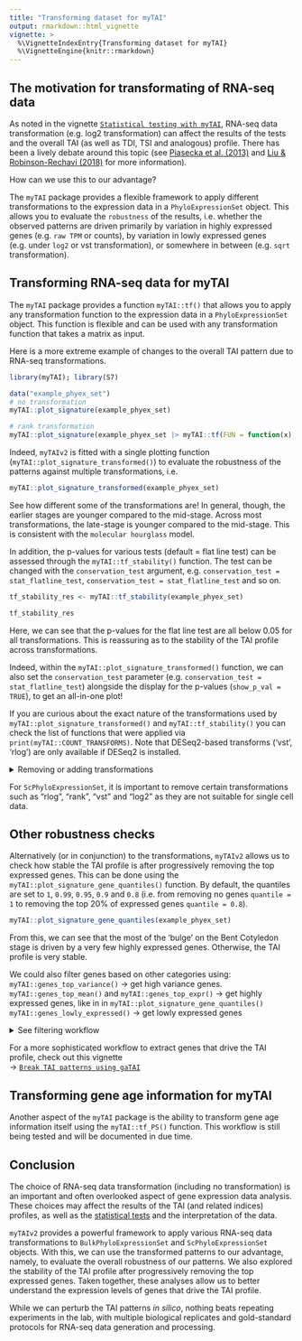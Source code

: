 ```yaml
---
title: "Transforming dataset for myTAI"
output: rmarkdown::html_vignette
vignette: >
  %\VignetteIndexEntry{Transforming dataset for myTAI}
  %\VignetteEngine{knitr::rmarkdown}
---
```


## The motivation for transformating of RNA-seq data

As noted in the vignette [`Statistical testing with myTAI`](tai-stats.html), RNA-seq data transformation (e.g. log2 transformation) can affect the results of the tests and the overall TAI (as well as TDI, TSI and analogous) profile. There has been a lively debate around this topic (see [Piasecka et al. (2013)](https://journals.plos.org/plosgenetics/article?id=10.1371/journal.pgen.1003476) and [Liu & Robinson-Rechavi (2018)](https://academic.oup.com/gbe/article/10/9/2266/5076813) for more information).

How can we use this to our advantage?

The `myTAI` package provides a flexible framework to apply different transformations to the expression data in a `PhyloExpressionSet` object. This allows you to evaluate the `robustness` of the results, i.e. whether the observed patterns are driven primarily by variation in highly expressed genes (e.g. `raw TPM` or counts), by variation in lowly expressed genes (e.g. under `log2` or vst transformation), or somewhere in between (e.g. `sqrt` transformation).

## Transforming RNA-seq data for myTAI

The `myTAI` package provides a function `myTAI::tf()` that allows you to apply any transformation function to the expression data in a `PhyloExpressionSet` object. This function is flexible and can be used with any transformation function that takes a matrix as input.

Here is a more extreme example of changes to the overall TAI pattern due to RNA-seq transformations.

```r
library(myTAI); library(S7)
```

```r
data("example_phyex_set")
# no transformation
myTAI::plot_signature(example_phyex_set)
```

```r
# rank transformation
myTAI::plot_signature(example_phyex_set |> myTAI::tf(FUN = function(x) apply(x, 2, base::rank)))
```

Indeed, `myTAIv2` is fitted with a single plotting function (`myTAI::plot_signature_transformed()`) to evaluate the robustness of the patterns against multiple transformations, i.e.

```r
myTAI::plot_signature_transformed(example_phyex_set)
```

See how different some of the transformations are! In general, though, the earlier stages are younger compared to the mid-stage. Across most transformations, the late-stage is younger compared to the mid-stage. This is consistent with the `molecular hourglass` model.

In addition, the p-values for various tests (default = flat line test) can be assessed through the `myTAI::tf_stability()` function. The test can be changed with the `conservation_test` argument, e.g. `conservation_test = stat_flatline_test`, `conservation_test = stat_flatline_test` and so on.

```r
tf_stability_res <- myTAI::tf_stability(example_phyex_set)
```

```r
tf_stability_res
```

Here, we can see that the p-values for the flat line test are all below 0.05 for all transformations. This is reassuring as to the stability of the TAI profile across transformations.

Indeed, within the `myTAI::plot_signature_transformed()` function, we can also set the `conservation_test` parameter (e.g. `conservation_test = stat_flatline_test`) alongside the display for the p-values (`show_p_val = TRUE`), to get an all-in-one plot!

:::{.tip}
If you are curious about the exact nature of the transformations used by `myTAI::plot_signature_transformed()` and `myTAI::tf_stability()` you can check the list of functions that were applied via `print(myTAI::COUNT_TRANSFORMS)`. Note that DESeq2-based transforms ('vst', 'rlog') are only available if DESeq2 is installed.

<details> <summary>Removing or adding transformations</summary>
To remove transformations, e.g. "rlog", "rank", "vst" from the list, e.g.
```r
COUNT_TRANSFORMS_REMOVED <- COUNT_TRANSFORMS[!names(COUNT_TRANSFORMS) %in% c("rlog", "rank", "vst")]
```

To add transformations, e.g.
```r
COUNT_TRANSFORMS_ADDED <- c(COUNT_TRANSFORMS, list(new_transform = function(x) x + 1))
```

Then apply to tf_stability or plot_signature functions, e.g.
```r
myTAI::tf_stability(example_phyex_set, transformations = COUNT_TRANSFORMS_REMOVED)
myTAI::plot_signature_transformed(example_phyex_set, transformations = COUNT_TRANSFORMS_REMOVED)
```
</details>

For `ScPhyloExpressionSet`, it is important to remove certain transformations such as "rlog", "rank", "vst" and "log2" as they are not suitable for single cell data.
:::

## Other robustness checks

Alternatively (or in conjunction) to the transformations, `myTAIv2` allows us to check how stable the TAI profile is after progressively removing the top expressed genes. This can be done using the `myTAI::plot_signature_gene_quantiles()` function. By default, the quantiles are set to `1`, `0.99`, `0.95`, `0.9` and `0.8` (i.e. from removing no genes `quantile = 1` to removing the top 20% of expressed genes `quantile = 0.8`).

```r
myTAI::plot_signature_gene_quantiles(example_phyex_set)
```

From this, we can see that the most of the 'bulge' on the Bent Cotyledon stage is driven by a very few highly expressed genes. Otherwise, the TAI profile is very stable.

We could also filter genes based on other categories using:   
`myTAI::genes_top_variance()` →  get high variance genes. 
`myTAI::genes_top_mean()` and `myTAI::genes_top_expr()` → get highly expressed genes, like in in `myTAI::plot_signature_gene_quantiles()`    
`myTAI::genes_lowly_expressed()` → get lowly expressed genes

<details> <summary>See filtering workflow</summary>
```r
# get top 1% variance genes (default parameters)
genes.top_var <- myTAI::genes_top_variance(example_phyex_set)
# get top 1% expressed genes (default parameters)
genes.top_mean <- myTAI::genes_top_mean(example_phyex_set)
# get lowly expressed genes with mean < 1 (default parameters)
genes.low_expr <- myTAI::genes_lowly_expressed(example_phyex_set)
```

Once you have a gene set, we can use `myTAI::remove_genes()` to filter out genes in a given set:

```r
# removing top 1% variance genes
example_phyex_set.rm_top_var <-
  myTAI::remove_genes(example_phyex_set, genes.top_var)
# plot
myTAI::plot_signature(example_phyex_set.rm_top_var)
```

We could also use `myTAI::select_genes()` to keep the genes in a given set:

```r
# select top 1% expressed genes
example_phyex_set.select_top_expr <- 
  myTAI::select_genes(example_phyex_set, genes.top_mean)
# plot
myTAI::plot_signature(example_phyex_set.select_top_expr)
```

If you have certain genes of interest, we can also select or remove individual genes with `myTAI::select_genes()` and `myTAI::remove_genes()`, respectively.

```r
# remove two genes (AT1G02780 & AT1G03880)
example_phyex_set.select_goi <- 
  myTAI::remove_genes(example_phyex_set, c("AT1G02780", "AT1G03880"))
# plot
myTAI::plot_signature(example_phyex_set.select_goi)
```

</details>

For a more sophisticated workflow to extract genes that drive the TAI profile, check out this vignette  
→ [`Break TAI patterns using gaTAI`](tai-breaker.html)

## Transforming gene age information for myTAI

Another aspect of the `myTAI` package is the ability to transform gene age information itself using the `myTAI::tf_PS()` function. This workflow is still being tested and will be documented in due time.

## Conclusion

The choice of RNA-seq data transformation (including no transformation) is an important and often overlooked aspect of gene expression data analysis. These choices may affect the results of the TAI (and related indices) profiles, as well as the [statistical tests](tai-stats.html) and the interpretation of the data.

`myTAIv2` provides a powerful framework to apply various RNA-seq data transformations to `BulkPhyloExpressionSet` and `ScPhyloExpressionSet` objects. With this, we can use the transformed patterns to our advantage, namely, to evaluate the overall robustness of our patterns. We also explored the stability of the TAI profile after progressively removing the top expressed genes. Taken together, these analyses allow us to better understand the expression levels of genes that drive the TAI profile.

:::{.important}
While we can perturb the TAI patterns *in silico*, nothing beats repeating experiments in the lab, with multiple biological replicates and gold-standard protocols for RNA-seq data generation and processing.
:::
